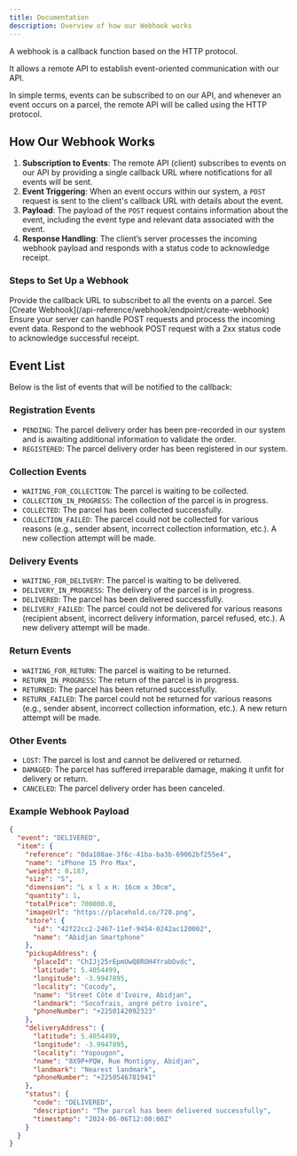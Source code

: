 ```yaml
---
title: Documentation
description: Overview of how our Webhook works
---
```


A webhook is a callback function based on the HTTP protocol.

It allows a remote API to establish event-oriented communication with our API.

In simple terms, events can be subscribed to on our API, and whenever an event occurs on a parcel, the remote API will be called using the HTTP protocol.

## How Our Webhook Works

1. **Subscription to Events**: The remote API (client) subscribes to events on our API by providing a single callback URL where notifications for all events will be sent.
2. **Event Triggering**: When an event occurs within our system, a `POST` request is sent to the client's callback URL with details about the event.
3. **Payload**: The payload of the `POST` request contains information about the event, including the event type and relevant data associated with the event.
4. **Response Handling**: The client’s server processes the incoming webhook payload and responds with a status code to acknowledge receipt.

### Steps to Set Up a Webhook

<Steps>
  <Step title="Register a Webhook">
    Provide the callback URL to subscribet to all the events on a parcel. See
    [Create Webhook](/api-reference/webhook/endpoint/create-webhook)
  </Step>
  <Step title="Handle Incoming Requests">
    Ensure your server can handle POST requests and process the incoming event
    data.
  </Step>
  <Step title="Acknowledge Receipt">
    Respond to the webhook POST request with a 2xx status code to acknowledge
    successful receipt.
  </Step>
</Steps>

## Event List

Below is the list of events that will be notified to the callback:

### Registration Events

- `PENDING`: The parcel delivery order has been pre-recorded in our system and is awaiting additional information to validate the order.
- `REGISTERED`: The parcel delivery order has been registered in our system.

### Collection Events

- `WAITING_FOR_COLLECTION`: The parcel is waiting to be collected.
- `COLLECTION_IN_PROGRESS`: The collection of the parcel is in progress.
- `COLLECTED`: The parcel has been collected successfully.
- `COLLECTION_FAILED`: The parcel could not be collected for various reasons (e.g., sender absent, incorrect collection information, etc.). A new collection attempt will be made.

### Delivery Events

- `WAITING_FOR_DELIVERY`: The parcel is waiting to be delivered.
- `DELIVERY_IN_PROGRESS`: The delivery of the parcel is in progress.
- `DELIVERED`: The parcel has been delivered successfully.
- `DELIVERY_FAILED`: The parcel could not be delivered for various reasons (recipient absent, incorrect delivery information, parcel refused, etc.). A new delivery attempt will be made.

### Return Events

- `WAITING_FOR_RETURN`: The parcel is waiting to be returned.
- `RETURN_IN_PROGRESS`: The return of the parcel is in progress.
- `RETURNED`: The parcel has been returned successfully.
- `RETURN_FAILED`: The parcel could not be returned for various reasons (e.g., sender absent, incorrect collection information, etc.). A new return attempt will be made.

### Other Events

- `LOST`: The parcel is lost and cannot be delivered or returned.
- `DAMAGED`: The parcel has suffered irreparable damage, making it unfit for delivery or return.
- `CANCELED`: The parcel delivery order has been canceled.

### Example Webhook Payload

```json
{
  "event": "DELIVERED",
  "item": {
    "reference": "0da108ae-3f6c-41ba-ba3b-69062bf255e4",
    "name": "iPhone 15 Pro Max",
    "weight": 0.187,
    "size": "S",
    "dimension": "L x l x H: 16cm x 30cm",
    "quantity": 1,
    "totalPrice": 700000.0,
    "imageUrl": "https://placehold.co/720.png",
    "store": {
      "id": "42f22cc2-2467-11ef-9454-0242ac120002",
      "name": "Abidjan Smartphone"
    },
    "pickupAddress": {
      "placeId": "ChIJj25rEpmUwQ8ROH4YrabOvdc",
      "latitude": 5.4054499,
      "longitude": -3.9947895,
      "locality": "Cocody",
      "name": "Street Côte d'Ivoire, Abidjan",
      "landmark": "Socofrais, angré pétro ivoire",
      "phoneNumber": "+2250142092323"
    },
    "deliveryAddress": {
      "latitude": 5.4054499,
      "longitude": -3.9947895,
      "locality": "Yopougon",
      "name": "8X9P+PQW, Rue Montigny, Abidjan",
      "landmark": "Nearest landmark",
      "phoneNumber": "+2250546781941"
    },
    "status": {
      "code": "DELIVERED",
      "description": "The parcel has been delivered successfully",
      "timestamp": "2024-06-06T12:00:00Z"
    }
  }
}
```
